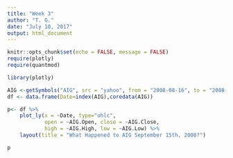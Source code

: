 ---
title: "Week 3"
author: "T. G."
date: "July 10, 2017"
output: html_document
---

```{r setup, include=FALSE}
knitr::opts_chunk$set(echo = FALSE, message = FALSE)
require(plotly)
require(quantmod)

```


```{r, echo = FALSE, message = FALSE}
library(plotly)

AIG <-getSymbols("AIG", src = "yahoo", from = "2008-08-16", to = "2008-10-16", auto.assign = FALSE)
df <- data.frame(Date=index(AIG),coredata(AIG))

p<- df %>%
    plot_ly(x = ~Date, type="ohlc",
            open = ~AIG.Open, close = ~AIG.Close,
            high = ~AIG.High, low = ~AIG.Low) %>%
    layout(title = "What Happened to AIG September 15th, 2008?")

p

```